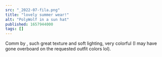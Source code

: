 ```yaml
---
src: "_2022-07-fila.png"
title: "lovely summer wear!"
alt: "PolyWolf in a sun hat"
published: 1657944000
tags: []
---
```


Comm by <TwitterLink username="kayadesu_yo" />, such great texture and soft lighting, very colorful (I may have gone overboard on the requested outfit colors lol).
